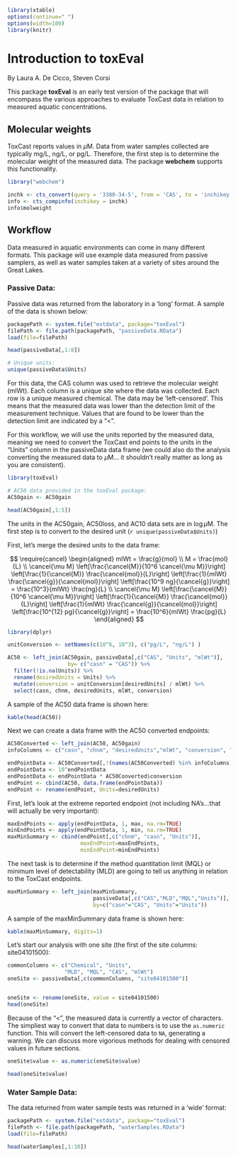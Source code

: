 <!--
%\VignetteEngine{knitr::knitr}
%\VignetteIndexEntry{Introduction to toxEval}
-->

```r
library(xtable)
options(continue=" ")
options(width=100)
library(knitr)
```

# Introduction to toxEval
By Laura A. De Cicco, Steven Corsi

This package **toxEval** is an early test version of the package that will encompass the various approaches to evaluate ToxCast data in relation to measured aquatic concentrations.

## Molecular weights
ToxCast reports values in \log$\mu$M. Data from water samples collected are typically mg/L, ng/L, or pg/L. Therefore, the first step is to determine the molecular weight of the measured data. The package **webchem** supports this functionality. 


```r

library("webchem")

inchk <- cts_convert(query = '3380-34-5', from = 'CAS', to = 'inchikey')
info <- cts_compinfo(inchikey = inchk)
info$molweight

```

## Workflow
Data measured in aquatic environments can come in many different formats. This package will use example data measured from passive samplers, as well as water samples taken at a variety of sites around the Great Lakes. 

### Passive Data:
Passive data was returned from the laboratory in a 'long' format. A sample of the data is shown below:

```r

packagePath <- system.file("extdata", package="toxEval")
filePath <- file.path(packagePath, "passiveData.RData")
load(file=filePath)

head(passiveData[,1:8])

# Unique units:
unique(passiveData$Units)

```

For this data, the CAS column was used to retrieve the molecular weight (mlWt). Each column is a unique site where the data was collected. Each row is a unique measured chemical. The data may be 'left-censored'. This means that the measured data was lower than the detection limit of the measurement technique. Values that are found to be lower than the detection limit are indicated by a "<".

For this workflow, we will use the units reported by the measured data, meaning we need to convert the ToxCast end points to the units in the "Units" column in the passiveData data frame (we could also do the analysis converting the measured data to \log$\mu$M... it shouldn't really matter as long as you are consistent).


```r
library(toxEval)

# AC50 data provided in the toxEval package:
AC50gain <- AC50gain

head(AC50gain[,1:5])

```

The units in the AC50gain, AC50loss, and AC10 data sets are in $\log\mu$M. The first step is to convert to the desired unit (`r unique(passiveData$Units)`)

First, let's merge the desired units to the data frame:

$$
\require{cancel}
\begin{aligned}
mlWt = \frac{g}{mol} \\
M = \frac{mol}{L} \\
\cancel{\mu M} \left[\frac{\cancel{M}}{10^6 \cancel{\mu M}}\right] \left[\frac{1}{\cancel{M}}  \frac{\cancel{mol}}{L}\right] \left[\frac{1}{mlWt}  \frac{\cancel{g}}{\cancel{mol}}\right] \left[\frac{10^9 ng}{\cancel{g}}\right] = \frac{10^3}{mlWt} \frac{ng}{L} \\
\cancel{\mu M} \left[\frac{\cancel{M}}{10^6 \cancel{\mu M}}\right] \left[\frac{1}{\cancel{M}}  \frac{\cancel{mol}}{L}\right]  \left[\frac{1}{mlWt}  \frac{\cancel{g}}{\cancel{mol}}\right] \left[\frac{10^{12} pg}{\cancel{g}}\right] =  \frac{10^6}{mlWt} \frac{pg}{L} 
\end{aligned}
$$

```r
library(dplyr)

unitConversion <- setNames(c(10^6, 10^3), c("pg/L", "ng/L") )

AC50 <- left_join(AC50gain, passiveData[,c("CAS", "Units", "mlWt")],
                   by= c("casn" = "CAS")) %>%
  filter(!is.na(Units)) %>%
  rename(desiredUnits = Units) %>%
  mutate(conversion = unitConversion[desiredUnits] / mlWt) %>%
  select(casn, chnm, desiredUnits, mlWt, conversion)

```

A sample of the AC50 data frame is shown here:

```r
kable(head(AC50))

```

Next we can create a data frame with the AC50 converted endpoints:
```r
AC50Converted <- left_join(AC50, AC50gain)
infoColumns <- c("casn", "chnm", "desiredUnits","mlWt", "conversion", "code","chid")

endPointData <- AC50Converted[,!(names(AC50Converted) %in% infoColumns)]
endPointData <- 10^endPointData
endPointData <- endPointData * AC50Converted$conversion
endPoint <- cbind(AC50, data.frame(endPointData))
endPoint <- rename(endPoint, Units=desiredUnits)

```

First, let's look at the extreme reported endpoint (not including NA's...that will actually be very important):

```r
maxEndPoints <- apply(endPointData, 1, max, na.rm=TRUE) 
minEndPoints <- apply(endPointData, 1, min, na.rm=TRUE)
maxMinSummary <- cbind(endPoint[,c("chnm", "casn", "Units")], 
                       maxEndPoint=maxEndPoints, 
                       minEndPoint=minEndPoints)

```

The next task is to determine if the method quantitation limit (MQL) or minimum level of detectability (MLD) are going to tell us anything in relation to the ToxCast endpoints. 

```r
maxMinSummary <- left_join(maxMinSummary, 
                           passiveData[,c("CAS","MLD","MQL","Units")], 
                           by=c("casn"="CAS", "Units"="Units"))

```

A sample of the maxMinSummary data frame is shown here: 

```r
kable(maxMinSummary, digits=1)

```


Let's start our analysis with one site (the first of the site columns: site04101500):

```r
commonColumns <- c("Chemical", "Units", 
                  "MLD", "MQL", "CAS", "mlWt")
oneSite <- passiveData[,c(commonColumns, "site04101500")]


oneSite <- rename(oneSite, value = site04101500)
head(oneSite)

```


Because of the "<", the measured data is currently a vector of characters. The simpliest way to convert that data to numbers is to use the `as.numeric` function. This will convert the left-censored data to `NA`, generating a warning. We can discuss more vigorious methods for dealing with censored values in future sections.

```r
oneSite$value <- as.numeric(oneSite$value)

head(oneSite$value)

```


### Water Sample Data:
The data returned from water sample tests was returned in a 'wide' format:

```r

packagePath <- system.file("extdata", package="toxEval")
filePath <- file.path(packagePath, "waterSamples.RData")
load(file=filePath)

head(waterSamples[,1:10])

```

